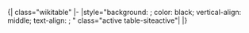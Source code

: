 <noinclude>{| class="wikitable"
|-
|</noinclude>style="background: {{{color|#FFD2D2}}}; color: black; vertical-align: middle; text-align: {{{align|center}}}; {{{style|}}}" class="active table-siteactive"|{{{1|即将到来}}}<noinclude>
|}
{{Documentation|Template:Coming soon/doc}}
</noinclude>
